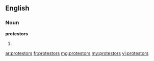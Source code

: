 ==English==

===Noun===
'''protestors'''

# {{plural of|[[protestor]]}}

[[ar:protestors]]
[[fr:protestors]]
[[mg:protestors]]
[[my:protestors]]
[[vi:protestors]]